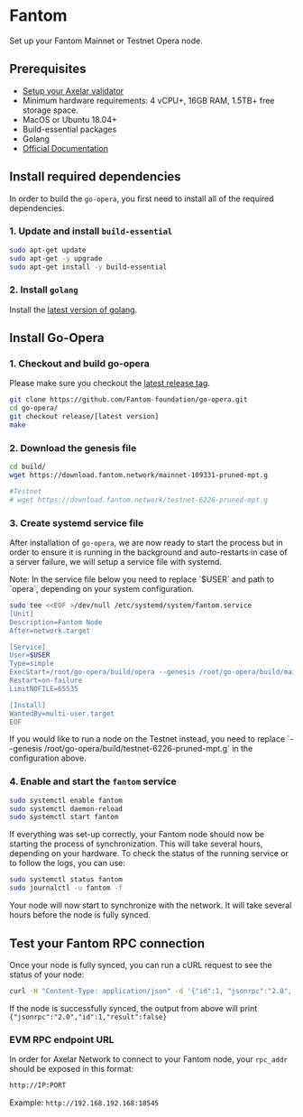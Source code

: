 # Fantom


Set up your Fantom Mainnet or Testnet Opera node.

## Prerequisites

- [Setup your Axelar validator](/validator/setup)
- Minimum hardware requirements: 4 vCPU+, 16GB RAM, 1.5TB+ free storage space.
- MacOS or Ubuntu 18.04+
- Build-essential packages
- Golang
- [Official Documentation](https://docs.fantom.foundation/node/run-a-read-only-node)

## Install required dependencies

In order to build the `go-opera`, you first need to install all of the required dependencies.

### 1. Update and install `build-essential`

```bash
sudo apt-get update
sudo apt-get -y upgrade
sudo apt-get install -y build-essential
```

### 2. Install `golang`

Install the [latest version of golang](https://go.dev/doc/install).

## Install Go-Opera

### 1. Checkout and build go-opera

Please make sure you checkout the [latest release tag](https://github.com/Fantom-foundation/go-opera/releases).

```bash
git clone https://github.com/Fantom-foundation/go-opera.git
cd go-opera/
git checkout release/[latest version]
make
```

### 2. Download the genesis file

```bash
cd build/
wget https://download.fantom.network/mainnet-109331-pruned-mpt.g

#Testnet
# wget https://download.fantom.network/testnet-6226-pruned-mpt.g
```

### 3. Create systemd service file

After installation of `go-opera`, we are now ready to start the process but in order to ensure it is running in the background and auto-restarts in case of a server failure, we will setup a service file with systemd.

<Callout emoji="📝">
  Note: In the service file below you need to replace `$USER` and path to `opera`, depending on your system configuration.
</Callout>

```bash
sudo tee <<EOF >/dev/null /etc/systemd/system/fantom.service
[Unit]
Description=Fantom Node
After=network.target

[Service]
User=$USER
Type=simple
ExecStart=/root/go-opera/build/opera --genesis /root/go-opera/build/mainnet-109331-pruned-mpt.g --identity <your_name> --cache 8096 --http --http.addr 0.0.0.0 --http.corsdomain '*' --http.vhosts "*" --http.api "eth,net,web3" 
Restart=on-failure
LimitNOFILE=65535

[Install]
WantedBy=multi-user.target
EOF
```
<Callout type="error" emoji="⚠️">
 If you would like to run a node on the Testnet instead, you need to replace `--genesis /root/go-opera/build/testnet-6226-pruned-mpt.g` in the configuration above.
</Callout>

### 4. Enable and start the `fantom` service

```bash
sudo systemctl enable fantom
sudo systemctl daemon-reload
sudo systemctl start fantom
```

If everything was set-up correctly, your Fantom node should now be starting the process of synchronization. This will take several hours, depending on your hardware. To check the status of the running service or to follow the logs, you can use:

```bash
sudo systemctl status fantom
sudo journalctl -u fantom -f
```
Your node will now start to synchronize with the network. It will take several hours before the node is fully synced.

## Test your Fantom RPC connection

Once your node is fully synced, you can run a cURL request to see the status of your node:

```bash
curl -H "Content-Type: application/json" -d '{"id":1, "jsonrpc":"2.0", "method": "eth_syncing", "params":[]}' localhost:18545
```

If the node is successfully synced, the output from above will print `{"jsonrpc":"2.0","id":1,"result":false}`

### EVM RPC endpoint URL

In order for Axelar Network to connect to your Fantom node, your `rpc_addr` should be exposed in this format:

```bash
http://IP:PORT
```

Example:
`http://192.168.192.168:18545`
